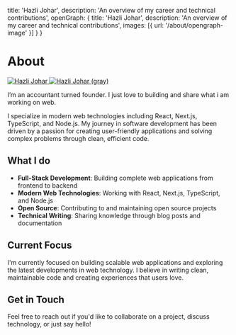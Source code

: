 
  title: 'Hazli Johar',
  description: 'An overview of my career and technical contributions',
  openGraph: {
    title: 'Hazli Johar',
    description: 'An overview of my career and technical contributions',
    images: [{ url: '/about/opengraph-image' }]
  }
}

# About

<div className="font-mono">

<a href="https://www.instagram.com/hazlijohar" target="_blank" rel="noopener noreferrer">
  <span className="relative block w-[120px] h-[120px] sm:w-[160px] sm:h-[160px] mx-auto sm:float-left sm:mr-5 sm:mb-5">
    <Image
      src="/images/hazli-profile.jpg?v=2"
      alt="Hazli Johar"
      className="rounded-full bg-gray-100 block grayscale-0 dark:grayscale opacity-100 dark:opacity-0 transition-all duration-300 absolute inset-0"
      width={160}
      height={160}
      sizes="(max-width: 640px) 120px, 160px"
      priority
      placeholder="blur"
      blurDataURL="data:image/jpeg;base64,/9j/4AAQSkZJRgABAQAAAQABAAD/2wBDAAYEBQYFBAYGBQYHBwYIChAKCgkJChQODwwQFxQYGBcUFhYaHSUfGhsjHBYWICwgIyYnKSopGR8tMC0oMCUoKSj/2wBDAQcHBwoIChMKChMoGhYaKCgoKCgoKCgoKCgoKCgoKCgoKCgoKCgoKCgoKCgoKCgoKCgoKCgoKCgoKCgoKCgoKCj/wAARCAAIAAoDASIAAhEBAxEB/8QAFQABAQAAAAAAAAAAAAAAAAAAAAv/xAAhEAACAQMDBQAAAAAAAAAAAAABAgMABAUGIWGRkqGx0f/EABUBAQEAAAAAAAAAAAAAAAAAAAMF/8QAGhEAAgIDAAAAAAAAAAAAAAAAAAECEgMRkf/aAAwDAQACEQMRAD8AltJagyeH0AthI5xdrLcNM91BF5pX2HaH9bcfaSXWGaRmknyJckliyjqTzSlT54b6bk+h0R//2Q=="
    />
    <Image
      src="/images/hazli-profile-gray.jpg?v=2"
      alt="Hazli Johar (gray)"
      className="rounded-full bg-gray-100 block grayscale dark:grayscale-0 opacity-0 dark:opacity-100 transition-all duration-300 absolute inset-0"
      width={160}
      height={160}
      sizes="(max-width: 640px) 120px, 160px"
      priority
      placeholder="blur"
      blurDataURL="data:image/jpeg;base64,/9j/4AAQSkZJRgABAQAAAQABAAD/2wBDAAYEBQYFBAYGBQYHBwYIChAKCgkJChQODwwQFxQYGBcUFhYaHSUfGhsjHBYWICwgIyYnKSopGR8tMC0oMCUoKSj/2wBDAQcHBwoIChMKChMoGhYaKCgoKCgoKCgoKCgoKCgoKCgoKCgoKCgoKCgoKCgoKCgoKCgoKCgoKCgoKCgoKCgoKCj/wAARCAAIAAoDASIAAhEBAxEB/8QAFQABAQAAAAAAAAAAAAAAAAAAAAv/xAAhEAACAQMDBQAAAAAAAAAAAAABAgMABAUGIWGRkqGx0f/EABUBAQEAAAAAAAAAAAAAAAAAAAMF/8QAGhEAAgIDAAAAAAAAAAAAAAAAAAECEgMRkf/aAAwDAQACEQMRAD8AltJagyeH0AthI5xdrLcNM91BF5pX2HaH9bcfaSXWGaRmknyJckliyjqTzSlT54b6bk+h0R//2Q=="
    />
  </span>
</a>

I&rsquo;m an accountant turned founder. I just love to building and share what i am working on web. 

I specialize in modern web technologies including React, Next.js, TypeScript, and Node.js. My journey in software development has been driven by a passion for creating user-friendly applications and solving complex problems through clean, efficient code.

## What I do

- **Full-Stack Development**: Building complete web applications from frontend to backend
- **Modern Web Technologies**: Working with React, Next.js, TypeScript, and Node.js
- **Open Source**: Contributing to and maintaining open source projects
- **Technical Writing**: Sharing knowledge through blog posts and documentation

## Current Focus

I'm currently focused on building scalable web applications and exploring the latest developments in web technology. I believe in writing clean, maintainable code and creating experiences that users love.

## Get in Touch

Feel free to reach out if you'd like to collaborate on a project, discuss technology, or just say hello!

</div>
